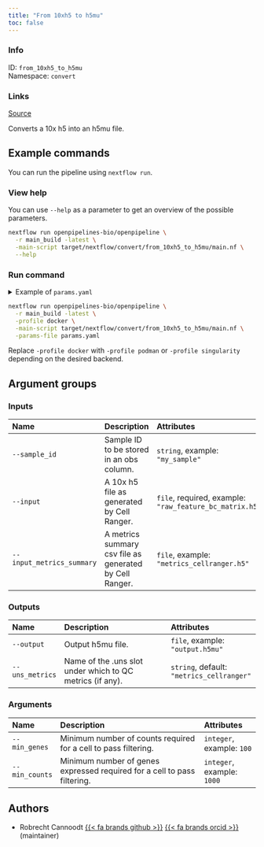 ```yaml
---
title: "From 10xh5 to h5mu"
toc: false
---
```


::: {.column-margin}

### Info

ID: `from_10xh5_to_h5mu`  
Namespace: `convert`

### Links
[Source](https://github.com/openpipelines-bio/openpipeline/blob/main/src/convert/from_10xh5_to_h5mu){.btn-action .btn-sm .btn-info .btn role="button"}

:::

Converts a 10x h5 into an h5mu file.


## Example commands

You can run the pipeline using `nextflow run`.

### View help

You can use `--help` as a parameter to get an overview of the possible parameters.

```bash
nextflow run openpipelines-bio/openpipeline \
  -r main_build -latest \
  -main-script target/nextflow/convert/from_10xh5_to_h5mu/main.nf \
  --help
```

### Run command

<details>
<summary>Example of `params.yaml`</summary>
```yaml
# Inputs
# sample_id: "my_sample"
input: # please fill in - example: "raw_feature_bc_matrix.h5"
# input_metrics_summary: "metrics_cellranger.h5"

# Outputs
# output: "$id.$key.output.h5mu"
uns_metrics: "metrics_cellranger"

# Arguments
# min_genes: 100
# min_counts: 1000

# Nextflow input-output arguments
publish_dir: # please fill in - example: "output/"
# param_list: "my_params.yaml"
```
</details>

```bash
nextflow run openpipelines-bio/openpipeline \
  -r main_build -latest \
  -profile docker \
  -main-script target/nextflow/convert/from_10xh5_to_h5mu/main.nf \
  -params-file params.yaml
```

:::{.callout-note}
Replace `-profile docker` with `-profile podman` or `-profile singularity` depending on the desired backend.
:::

## Argument groups

### Inputs

|Name                      |Description                                             |Attributes                                              |
|:-------------------------|:-------------------------------------------------------|:-------------------------------------------------------|
|`--sample_id`             |Sample ID to be stored in an obs column.                |`string`, example: `"my_sample"`                        |
|`--input`                 |A 10x h5 file as generated by Cell Ranger.              |`file`, required, example: `"raw_feature_bc_matrix.h5"` |
|`--input_metrics_summary` |A metrics summary csv file as generated by Cell Ranger. |`file`, example: `"metrics_cellranger.h5"`              |


### Outputs

|Name            |Description                                               |Attributes                                |
|:---------------|:---------------------------------------------------------|:-----------------------------------------|
|`--output`      |Output h5mu file.                                         |`file`, example: `"output.h5mu"`          |
|`--uns_metrics` |Name of the .uns slot under which to QC metrics (if any). |`string`, default: `"metrics_cellranger"` |


### Arguments

|Name           |Description                                                              |Attributes                 |
|:--------------|:------------------------------------------------------------------------|:--------------------------|
|`--min_genes`  |Minimum number of counts required for a cell to pass filtering.          |`integer`, example: `100`  |
|`--min_counts` |Minimum number of genes expressed required for a cell to pass filtering. |`integer`, example: `1000` |

## Authors

  * Robrecht Cannoodt [{{< fa brands github >}}](https://github.com/rcannood) [{{< fa brands orcid >}}](https://orcid.org/0000-0003-3641-729X) (maintainer)
